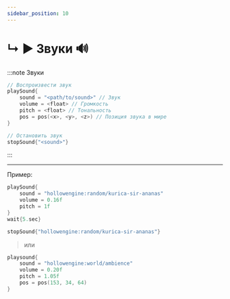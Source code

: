 ```yaml
---
sidebar_position: 10
---
```


# ↳ ▶ Звуки 🔊

:::note Звуки
```kts
// Воспроизвести звук
playSound{
    sound = "<path/to/sound>" // Звук
    volume = <float> // Громкость
    pitch = <float> // Тональность
    pos = pos(<x>, <y>, <z>) // Позиция звука в мире
}

// Остановить звук
stopSound{"<sound>"}
```
:::

---

Пример:
```kts
playSound{
    sound = "hollowengine:random/kurica-sir-ananas"
    volume = 0.16f
    pitch = 1f
}
wait{5.sec}

stopSound{"hollowengine:random/kurica-sir-ananas"}
```
> или
```kts
playsound{
    sound = "hollowengine:world/ambience"
    volume = 0.20f
    pitch = 1.05f
    pos = pos(153, 34, 64)
}
```
